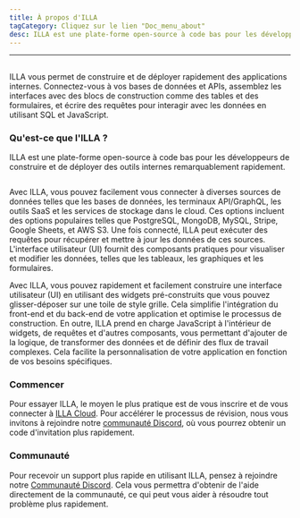```yaml
---
title: À propos d'ILLA
tagCategory: Cliquez sur le lien "Doc_menu_about"
desc: ILLA est une plate-forme open-source à code bas pour les développeurs de construire et de déployer des outils internes remarquablement rapidement.
---
```


* * *

## <Heading hidden>À propos d'ILL</Heading>

ILLA vous permet de construire et de déployer rapidement des applications internes. Connectez-vous à vos bases de données et APIs, assemblez les interfaces avec des blocs de construction comme des tables et des formulaires, et écrire des requêtes pour interagir avec les données en utilisant SQL et JavaScript.

### Qu'est-ce que l'ILLA ?

ILLA est une plate-forme open-source à code bas pour les développeurs de construire et de déployer des outils internes remarquablement rapidement.

<img
  src='https://cdn.illacloud.com/official-website/img/docs/introduction/about-illa-cloud.png'
  alt=""
/>

Avec ILLA, vous pouvez facilement vous connecter à diverses sources de données telles que les bases de données, les terminaux API/GraphQL, les outils SaaS et les services de stockage dans le cloud. Ces options incluent des options populaires telles que PostgreSQL, MongoDB, MySQL, Stripe, Google Sheets, et AWS S3. Une fois connecté, ILLA peut exécuter des requêtes pour récupérer et mettre à jour les données de ces sources. L'interface utilisateur (UI) fournit des composants pratiques pour visualiser et modifier les données, telles que les tableaux, les graphiques et les formulaires.

Avec ILLA, vous pouvez rapidement et facilement construire une interface utilisateur (UI) en utilisant des widgets pré-construits que vous pouvez glisser-déposer sur une toile de style grille. Cela simplifie l'intégration du front-end et du back-end de votre application et optimise le processus de construction. En outre, ILLA prend en charge JavaScript à l'intérieur de widgets, de requêtes et d'autres composants, vous permettant d'ajouter de la logique, de transformer des données et de définir des flux de travail complexes. Cela facilite la personnalisation de votre application en fonction de vos besoins spécifiques.

### Commencer

Pour essayer ILLA, le moyen le plus pratique est de vous inscrire et de vous connecter à [ILLA Cloud](https://cloud.illacloud.com/). 
Pour accélérer le processus de révision, nous vous invitons à rejoindre notre [communauté Discord](https://discord.gg/illacloud), où vous pourrez obtenir un code d'invitation plus rapidement.

### Communauté

Pour recevoir un support plus rapide en utilisant ILLA, pensez à rejoindre notre [Communauté Discord](https://discord.gg/illacloud). Cela vous permettra d'obtenir de l'aide directement de la communauté, ce qui peut vous aider à résoudre tout problème plus rapidement. 
